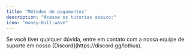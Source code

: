 ```yaml
---
title: "Métodos de pagamentos"
description: "Acesse os tutorias abaixo:"
icon: "money-bill-wave"
---
```


<CardGroup cols="1">
  <Card title="Mercado Pago" icon="mercadopago" horizontal={false} href="https://mintlify.com/docs/quickstart">
   
  </Card>
</CardGroup>

<CardGroup cols="1">
  <Card title="PIX" icon="pix" horizontal href="https://mintlify.com/docs/quickstart">
   
  </Card>
</CardGroup>

<CardGroup cols="1">
  <Card title="Stripe" icon="stripe" horizontal href="https://mintlify.com/docs/quickstart">
    
  </Card>
</CardGroup>

<Info>
  Se você tiver qualquer dúvida, entre em contato com a nossa equipe de suporte em nosso [Discord](https://discord.gg/lothus).
</Info>